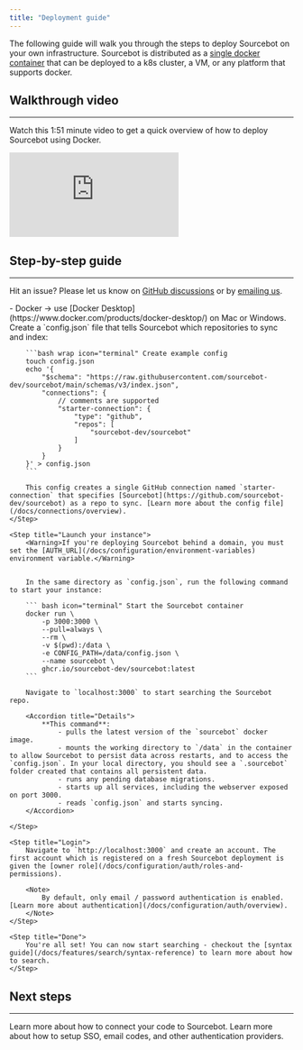 ```yaml
---
title: "Deployment guide"
---
```



The following guide will walk you through the steps to deploy Sourcebot on your own infrastructure. Sourcebot is distributed as a [single docker container](/docs/overview#architecture) that can be deployed to a k8s cluster, a VM, or any platform that supports docker.


## Walkthrough video
---

Watch this 1:51 minute video to get a quick overview of how to deploy Sourcebot using Docker.

<iframe
    src="https://www.youtube.com/embed/1_JCr05haWc"
    title="YouTube video player"
    frameborder="0"
    allow="accelerometer; autoplay; clipboard-write; encrypted-media; gyroscope; picture-in-picture"
    allowfullscreen
    className="aspect-video w-full"
></iframe>

## Step-by-step guide
---

<Note>Hit an issue? Please let us know on [GitHub discussions](https://github.com/sourcebot-dev/sourcebot/discussions/categories/support) or by [emailing us](mailto:team@sourcebot.dev).</Note>

<Steps>
    <Step title="Requirements">
        - Docker -> use [Docker Desktop](https://www.docker.com/products/docker-desktop/) on Mac or Windows.
    </Step>
    <Step title="Create a config.json">
        Create a `config.json` file that tells Sourcebot which repositories to sync and index:

        ```bash wrap icon="terminal" Create example config
        touch config.json
        echo '{
            "$schema": "https://raw.githubusercontent.com/sourcebot-dev/sourcebot/main/schemas/v3/index.json",
            "connections": {
                // comments are supported 
                "starter-connection": {
                    "type": "github",
                    "repos": [
                        "sourcebot-dev/sourcebot"
                    ]
                }
            }
        }' > config.json
        ```

        This config creates a single GitHub connection named `starter-connection` that specifies [Sourcebot](https://github.com/sourcebot-dev/sourcebot) as a repo to sync. [Learn more about the config file](/docs/connections/overview).
    </Step>

    <Step title="Launch your instance">
        <Warning>If you're deploying Sourcebot behind a domain, you must set the [AUTH_URL](/docs/configuration/environment-variables) environment variable.</Warning>


        In the same directory as `config.json`, run the following command to start your instance:

        ``` bash icon="terminal" Start the Sourcebot container
        docker run \
            -p 3000:3000 \
            --pull=always \
            --rm \
            -v $(pwd):/data \
            -e CONFIG_PATH=/data/config.json \
            --name sourcebot \
            ghcr.io/sourcebot-dev/sourcebot:latest
        ```

        Navigate to `localhost:3000` to start searching the Sourcebot repo.
    
        <Accordion title="Details">
            **This command**:
                - pulls the latest version of the `sourcebot` docker image.
                - mounts the working directory to `/data` in the container to allow Sourcebot to persist data across restarts, and to access the `config.json`. In your local directory, you should see a `.sourcebot` folder created that contains all persistent data.
                - runs any pending database migrations.
                - starts up all services, including the webserver exposed on port 3000.
                - reads `config.json` and starts syncing.
        </Accordion>

    </Step>

    <Step title="Login">
        Navigate to `http://localhost:3000` and create an account. The first account which is registered on a fresh Sourcebot deployment is given the [owner role](/docs/configuration/auth/roles-and-permissions).

        <Note>
            By default, only email / password authentication is enabled. [Learn more about authentication](/docs/configuration/auth/overview).
        </Note>
    </Step>

    <Step title="Done">
        You're all set! You can now start searching - checkout the [syntax guide](/docs/features/search/syntax-reference) to learn more about how to search.
    </Step>
</Steps>

## Next steps
---

<CardGroup cols={2}>
    <Card title="Connecting your code" icon="code" href="/docs/connections/overview">
        Learn more about how to connect your code to Sourcebot.
    </Card>
    <Card title="Setup other authentication providers" icon="lock" href="/docs/configuration/auth/overview">
        Learn more about how to setup SSO, email codes, and other authentication providers.
    </Card>
</CardGroup>